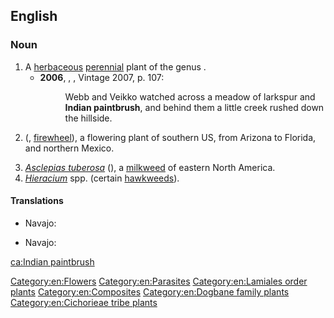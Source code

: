 ==English==
{{wikipedia}}

===Noun===
{{en-noun|-}}

# A [[herbaceous]] [[perennial]] plant of the genus {{taxlink|Castilleja|genus|noshow=1|ver=161004|nomul=1}}.
#* '''2006''', {{w|Thomas Pynchon}}, ''{{w|Against the Day}}'', Vintage 2007, p. 107:
#*: Webb and Veikko watched across a meadow of larkspur and '''Indian paintbrush''', and behind them a little creek rushed down the hillside.
# {{taxlink|Gaillardia pulchella|species|noshow=1|ver=161004}} ({{vern|Indian blanket}}, [[firewheel]]), a flowering plant of southern US, from Arizona to Florida, and northern Mexico.
# ''[[Asclepias tuberosa]]'' ({{vern|butterfly weed}}), a [[milkweed]] of eastern North America.
# ''[[Hieracium]]'' spp. (certain [[hawkweed]]s).

====Translations====
{{trans-top|''Castilleja''}}
* Navajo: {{t|nv|dahiitį́hídą́ą́ʼtsoh}}
{{trans-mid}}
{{trans-bottom}}

{{trans-top|''Gaillardia pulchella''}}
* Navajo: {{t-needed|nv}}
{{trans-mid}}
{{trans-bottom}}

[[Category:en:Flowers]]
[[Category:en:Parasites]]
[[Category:en:Lamiales order plants]]
[[Category:en:Composites]]
[[Category:en:Dogbane family plants]]
[[Category:en:Cichorieae tribe plants]]

[[ca:Indian paintbrush]]